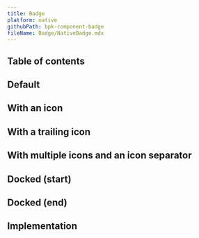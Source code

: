 ```yaml
---
title: Badge
platform: native
githubPath: bpk-component-badge
fileName: Badge/NativeBadge.mdx
---
```





## Table of contents

## Default

<NativeComponentScreenshots
  iOS={iosBadgeDefault}
  iOSAltText="iOS default badge"
  android={androidBadgeDefault}
  androidAltText="Android default badge"/>

## With an icon

<NativeComponentScreenshots
  iOS={iosBadgeWithIcon}
  iOSAltText="iOS badge with a single icon"
  android={androidBadgeWithIcon}
  androidAltText="Android badge with a single icon"/>

## With a trailing icon

<NativeComponentScreenshots
  iOS={iosBadgeWithTrailingIcon}
  iOSAltText="iOS badge with a trailing icon"
  android={androidBadgeWithTrailingIcon}
  androidAltText="Android badge with a trailing icon"/>

## With multiple icons and an icon separator

<NativeComponentScreenshots
  iOS={iosBadgeWithMultipleIcons}
  iOSAltText="iOS badge with multiple icons"
  android={androidBadgeWithMultipleIcons}
  androidAltText="Android badge with multiple icons"/>

## Docked (start)

<NativeComponentScreenshots
  iOS={iosBadgeDockedStart}
  iOSAltText="iOS badge docked (start)"
  android={androidBadgeDockedStart}
  androidAltText="Android badge docked (start)"/>

## Docked (end)

<NativeComponentScreenshots
  iOS={iosBadgeDockedEnd}
  iOSAltText="iOS badge docked (end)"
  android={androidBadgeDockedEnd}
  androidAltText="Android badge docked (end)"/>

## Implementation

<Readme file={readme} />
